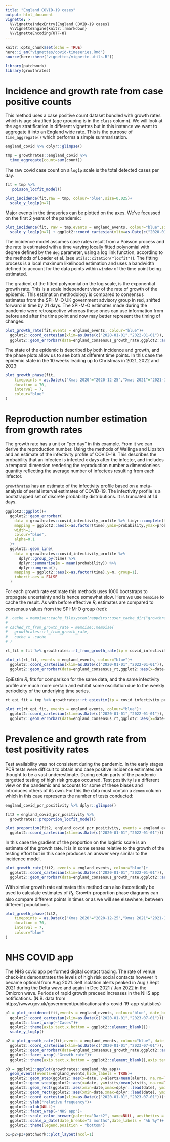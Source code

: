 ```yaml
---
title: "England COVID-19 cases"
output: html_document
vignette: >
  %\VignetteIndexEntry{England COVID-19 cases}
  %\VignetteEngine{knitr::rmarkdown}
  %\VignetteEncoding{UTF-8}
---
```


```r
knitr::opts_chunk$set(echo = TRUE)
here::i_am("vignettes/covid-timeseries.Rmd")
source(here::here("vignettes/vignette-utils.R"))

library(patchwork)
library(growthrates)
```

# Incidence and growth rate from case positive counts

This method uses a case positive count dataset bundled with growth rates which
is age stratified (age grouping is in the `class` column). We will look at the
age stratification in different vignettes but in this instance we want to
aggregate it into an England wide rate. This is the purpose of `time_aggregate()`
which performs a simple summarisation.

```r
england_covid %>% dplyr::glimpse()

tmp = growthrates::england_covid %>%
  time_aggregate(count=sum(count))
```

The raw covid case count on a `log1p` scale is the total detected cases per day.


```r
fit = tmp %>%
   poisson_locfit_model() 

plot_incidence(fit,raw = tmp, colour="blue",size=0.025)+
  scale_y_log1p(n=7)
```

Major events in the timeseries can be plotted on the axes. We've focussed on the first 2 
years of the pandemic:

```r
plot_incidence(fit, raw = tmp,events = england_events, colour="blue",size=0.025)+
  scale_y_log1p(n=7) + ggplot2::coord_cartesian(xlim=as.Date(c("2020-01-01","2022-01-01")))

```

The incidence model assumes case rates result from a Poisson process and the
rate is estimated with a time varying locally fitted polynomial with degree
defined by the `deg` parameter, using a log link function, according to the
methods of Loader et al. (see `utils::citation("locfit")`). The fitting process is a
local maximum likelihood estimation and uses a bandwidth defined to account for
the data points within `window` of the time point being estimated.

The gradient of the fitted polynomial on the log scale, is the exponential
growth rate. This is a scale independent view of the rate of growth of the
epidemic. This estimation methodology is compared to consensus estimates from
the SPI-M-O UK government advisory group in red, shifted forward in time by 21
days. The SPI-M-O estimates made during the pandemic were retrospective whereas
these ones can use information from before and after the time point and now may
better represent the timing of changes.

```r

plot_growth_rate(fit,events = england_events, colour="blue")+
  ggplot2::coord_cartesian(xlim=as.Date(c("2020-01-01","2022-01-01")), ylim=c(-0.15,0.15))+
  ggplot2::geom_errorbar(data=england_consensus_growth_rate,ggplot2::aes(x=date-21,ymin=low,ymax=high),colour="red")

```

The state of the epidemic is described by both incidence and growth, and the phase plots
allow us to see both at different time points. In this case the epidemic state in 
the 10 weeks leading up to Christmas in 2021, 2022 and 2023:

```r


plot_growth_phase(fit,
    timepoints = as.Date(c("Xmas 2020"="2020-12-25","Xmas 2021"="2021-12-25","Xmas 2022"="2022-12-25")),
    duration = 70, 
    interval = 7,
    colour="blue"
)

```

# Reproduction number estimation from growth rates

The growth rate has a unit or "per day" in this example. From it we can derive
the reproduction number. Using the methods of Wallinga and Lipsitch and an
estimate of the infectivity profile of COVID-19. This describes the probability
that an infectee is infected x days after the infector, and includes a temporal
dimension rendering the reproduction number a dimensionless quantity reflecting 
the average number of infectees resulting from each infector.

`growthrates` has an estimate of the infectivity profile based on a
meta-analysis of serial interval estimates of COVID-19. The infectivity profile
is a bootstrapped set of discrete probability distributions. It is truncated at
14 days.

```r



ggplot2::ggplot()+
  ggplot2::geom_errorbar(
    data = growthrates::covid_infectivity_profile %>% tidyr::complete(time=0:max(time), fill = list(probability=0)),
    mapping = ggplot2::aes(x=as.factor(time),ymin=probability,ymax=probability),
    width=1,
    colour="blue",
    alpha=0.1
  )+
  ggplot2::geom_line(
    data = growthrates::covid_infectivity_profile %>% 
      dplyr::group_by(time) %>%
      dplyr::summarise(m = mean(probability)) %>% 
      dplyr::ungroup(),
    mapping = ggplot2::aes(x=as.factor(time),y=m, group=1),
    inherit.aes = FALSE
  )


```

For each growth rate estimate this methods uses 1000 bootstraps to propagate
uncertainty and is hence somewhat slow. Here we use `memoise` to cache the
result. As with before effective $R_t$ estimates are compared to consensus
values from the SPI-M-O group (red):

```r

# .cache = memoise::cache_filesystem(rappdirs::user_cache_dir("growthrates"))
# 
# cached_rt_from_growth_rate = memoise::memoise(
#   growthrates::rt_from_growth_rate,
#   cache = .cache
# )

rt_fit = fit %>% growthrates::rt_from_growth_rate(ip = covid_infectivity_profile)

plot_rt(rt_fit, events = england_events, colour="blue")+
  ggplot2::coord_cartesian(xlim=as.Date(c("2020-01-01","2022-01-01")), ylim=c(0.6,1.6))+
  ggplot2::geom_errorbar(data=england_consensus_rt,ggplot2::aes(x=date-21,ymin=low,ymax=high),colour="red")
```

EpiEstim $R_t$ fits for comparison for the same data, and the same infectivity
profile are much more certain and exhibit some oscillation due to the weekly
periodicity of the underlying time series. 

```r

rt_epi_fit = tmp %>% growthrates::rt_epiestim(ip = covid_infectivity_profile)

plot_rt(rt_epi_fit, events = england_events, colour="blue")+
  ggplot2::coord_cartesian(xlim=as.Date(c("2020-01-01","2022-01-01")), ylim=c(0.6,1.6))+
  ggplot2::geom_errorbar(data=england_consensus_rt,ggplot2::aes(x=date-7,ymin=low,ymax=high),colour="red")

```

# Prevalence and growth rate from test positivity rates

Test availability was not consistent during the pandemic. In the early stages 
PCR tests were difficult to obtain and case positive incidence estimates are
thought to be a vast underestimate. During cetain parts of the pandemic targetted
testing of high risk groups occurred. Test positivity is a different view
on the pandemic and accounts for some of these biases and introduces others 
of its own. For this the data must contain a `denom` column which in this
case represents the number of tests conducted:

```r
england_covid_pcr_positivity %>% dplyr::glimpse()


```


```r

fit2 = england_covid_pcr_positivity %>% 
  growthrates::proportion_locfit_model()

plot_proportion(fit2, england_covid_pcr_positivity, events = england_events, size=0.25, colour="blue")+
  ggplot2::coord_cartesian(xlim=as.Date(c("2020-01-01","2022-01-01")))

```

In this case the gradient of the proportion on the logistic scale is an estimate
of the growth rate. It is in some senses relative to the growth of the testing
effort but in this case produces an answer very similar to the incidence model.

```r

plot_growth_rate(fit2, events = england_events, colour="blue")+
  ggplot2::coord_cartesian(xlim=as.Date(c("2020-01-01","2022-01-01")), ylim=c(-0.15,0.15))+
  ggplot2::geom_errorbar(data=england_consensus_growth_rate,ggplot2::aes(x=date-21,ymin=low,ymax=high),colour="red")
```

With similar growth rate estimates this method can also theoretically be used to
calculate estimates of $R_t$. Growth-proportion phase diagrams can also compare
different points in times or as we will see elsewhere, between different
populations.

```r

plot_growth_phase(fit2,
    timepoints = as.Date(c("Xmas 2020"="2020-12-25","Xmas 2021"="2021-12-25","Xmas 2022"="2022-12-25")),
    duration = 70, 
    interval = 7,
    colour="blue"
)

```

# NHS COVID app 

The NHS covid app performed digital contact tracing. The rate of venue check-ins
demonstrates the levels of high risk social contacts however it became optional
from Aug 2021. Self isolation alerts peaked in Aug / Sept 2021 during the Delta
wave and again in Dec 2021 / Jan 2022 in the Omicron wave. Periods of rapid 
growth preceed increases in the NHS app notifications. (N.B. data from 
https://www.gov.uk/government/publications/nhs-covid-19-app-statistics)

```r

p1 = plot_incidence(fit,events = england_events, colour="blue", date_breaks="3 months")+
  ggplot2::coord_cartesian(xlim=as.Date(c("2020-01-01","2023-07-01")))+
  ggplot2::facet_wrap(~"Cases")+
  ggplot2::theme(axis.text.x.bottom = ggplot2::element_blank())+
  scale_y_log1p()

p2 = plot_growth_rate(fit,events = england_events, colour="blue", date_breaks="3 months")+
  ggplot2::coord_cartesian(xlim=as.Date(c("2020-01-01","2023-07-01")), ylim=c(-0.15,0.15))+
  ggplot2::geom_errorbar(data=england_consensus_growth_rate,ggplot2::aes(x=date-21,ymin=low,ymax=high),colour="red")+
  ggplot2::facet_wrap(~"Growth rate")+
  ggplot2::theme(axis.text.x.bottom = ggplot2::element_blank(),axis.text.x.top = ggplot2::element_blank())

p3 = ggplot2::ggplot(growthrates::england_nhs_app)+
  geom_events(events=england_events,hide_labels = TRUE)+
  ggplot2::geom_step(ggplot2::aes(x=date, y=alerts/mean(alerts, na.rm=TRUE),colour="alerts"))+
  ggplot2::geom_step(ggplot2::aes(x=date, y=visits/mean(visits, na.rm=TRUE),colour="venue visits"))+
  ggplot2::geom_rect(ggplot2::aes(xmin=date,xmax=dplyr::lead(date), ymin=0, ymax=alerts/mean(alerts, na.rm=TRUE),fill="alerts"), linewidth=0, alpha=0.2)+
  ggplot2::geom_rect(ggplot2::aes(xmin=date,xmax=dplyr::lead(date), ymin=0, ymax=visits/mean(visits, na.rm=TRUE),fill="venue visits"), linewidth=0, alpha=0.2)+
  ggplot2::coord_cartesian(xlim=as.Date(c("2020-01-01","2023-07-01")))+
  ggplot2::ylab("relative frequency")+
  ggplot2::xlab(NULL)+
  ggplot2::facet_wrap(~"NHS app")+
  ggplot2::scale_color_brewer(palette="Dark2", name=NULL, aesthetics = c("fill","colour"))+
  ggplot2::scale_x_date(date_breaks="3 months",date_labels = "%b %y")+
  ggplot2::theme(legend.position = "bottom")

p1+p2+p3+patchwork::plot_layout(ncol=1)

```

